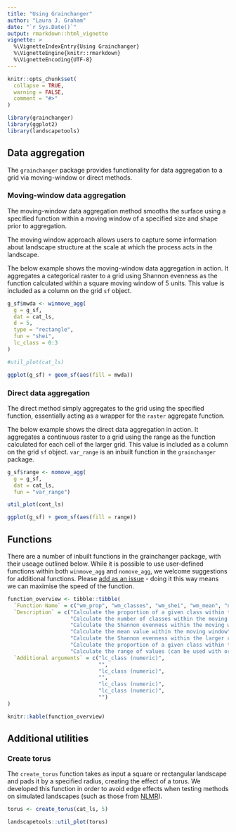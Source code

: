 ```yaml
---
title: "Using Grainchanger"
author: "Laura J. Graham"
date: "`r Sys.Date()`"
output: rmarkdown::html_vignette
vignette: >
  %\VignetteIndexEntry{Using Grainchanger}
  %\VignetteEngine{knitr::rmarkdown}
  %\VignetteEncoding{UTF-8}
---
```


```r
knitr::opts_chunk$set(
  collapse = TRUE,
  warning = FALSE,
  comment = "#>"
)
```

```r
library(grainchanger)
library(ggplot2)
library(landscapetools)
```

## Data aggregation

The `grainchanger` package provides functionality for data aggregation to a grid via moving-window or direct methods. 

### Moving-window data aggregation

The moving-window data aggregation method smooths the surface using a specified function within a moving window of a specified size and shape prior to aggregation. 

The moving window approach allows users to capture some information about landscape structure at the scale at which the process acts in the landscape.

The below example shows the moving-window data aggregation in action. It aggregates a categorical raster to a grid using Shannon evenness as the function calculated within a square moving window of 5 units. This value is included as a column on the grid `sf` object. 

```r
g_sf$mwda <- winmove_agg(
  g = g_sf,
  dat = cat_ls, 
  d = 5,
  type = "rectangle",
  fun = "shei",
  lc_class = 0:3
)

#util_plot(cat_ls)

ggplot(g_sf) + geom_sf(aes(fill = mwda))
```

### Direct data aggregation 

The direct method simply aggregates to the grid using the specified function, essentially acting as a wrapper for the `raster` aggregate function. 

The below example shows the direct data aggregation in action. It aggregates a continuous raster to a grid using the range as the function calculated for each cell of the larger grid. This value is included as a column on the grid `sf` object. `var_range` is an inbuilt function in the `grainchanger` package.

```r
g_sf$range <- nomove_agg(
  g = g_sf,
  dat = cat_ls, 
  fun = "var_range")

util_plot(cont_ls)

ggplot(g_sf) + geom_sf(aes(fill = range))
```

## Functions

There are a number of inbuilt functions in the grainchanger package, with their useage outlined below. While it is possible to use user-defined functions within both `winmove_agg` and `nomove_agg`, we welcome suggestions for additional functions. Please [add as an issue](https://github.com/laurajanegraham/grainchanger/issues) - doing it this way means we can maximise the speed of the function. 

```r
function_overview <- tibble::tibble(
  `Function Name` = c("wm_prop", "wm_classes", "wm_shei", "wm_mean", "nm_shei", "nm_prop", "var_range"),
  `Description` = c("Calculate the proportion of a given class within the moving window", 
                    "Calculate the number of classes within the moving window",
                    "Calculate the Shannon evenness within the moving window", 
                    "Calculate the mean value within the moving window", 
                    "Calculate the Shannon evenness within the larger cell",
                    "Calculate the proportion of a given class within the larger cell",
                    "Calculate the range of values (can be used with or without a moving window"),
  `Additional arguments` = c("lc_class (numeric)", 
                             "",
                             "lc_class (numeric)",
                             "", 
                             "lc_class (numeric)",
                             "lc_class (numeric)",
                             "")
)

knitr::kable(function_overview)
```

## Additional utilities

### Create torus

The `create_torus` function takes as input a square or rectangular landscape and pads it by a specified radius, creating the effect of a torus. We developed this function in order to avoid edge effects when testing methods on simulated landscapes (such as those from [NLMR](https://ropensci.github.io/NLMR/)). 

```r
torus <- create_torus(cat_ls, 5)

landscapetools::util_plot(torus)
```